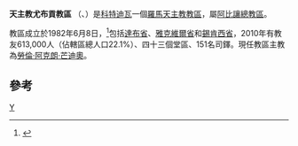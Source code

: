 {{Infobox Roman Catholic diocese
|Roman Catholic Diocese of = 天主教尤布貢教區
|Latin name of diocese = Dioecesis Yopugonensis
|image =
|caption = 
|location = [[科特迪瓦|科特迪瓦]]
|territory = [[達布省|達布省]]、[[雅克維爾省|雅克維爾省]]和[[錫肯西省|錫肯西省]]
|population = 613,000
|rite = 拉丁禮
|patron = 
|province =阿比讓
|established = 1982年
|cathedral = [[聖安德肋主教座堂_(尤布貢)|聖安德肋主教座堂]]
|co-cathedral =
|leadership = 主教
|website =http://www.dioceseyopougon.org/
|教宗 =
|metropolitan = 
|ordinary = 勞倫‧阿克朗‧芒迪奧
|coadjutor bishop =
|auxiliary =
}}

'''天主教尤布貢教區''' （{{lang-la|Dioecesis Yopugonensis}}、{{lang-fr|Diocèse de Yopougon}}）是[[科特迪瓦|科特迪瓦]]一個[[羅馬天主教|羅馬天主教]][[教區|教區]]，屬[[天主教阿比讓總教區|阿比讓總教區]]。

教區成立於1982年6月8日，<ref>{{Cite web |url=http://www.vatican.va/holy_father/john_paul_ii/apost_constitutions/documents/hf_jp-ii_apc_19820608_yopugonen_lt.html |title=成立教區的宗座憲令 |access-date=2013-05-30 |archive-date=2014-05-16 |archive-url=https://web.archive.org/web/20140516233812/http://www.vatican.va/holy_father/john_paul_ii/apost_constitutions/documents/hf_jp-ii_apc_19820608_yopugonen_lt.html |dead-url=no }}</ref>包括[[達布省|達布省]]、[[雅克維爾省|雅克維爾省]]和[[錫肯西省|錫肯西省]]，2010年有教友613,000人（佔轄區總人口22.1%）、四十三個堂區、151名司鐸。現任教區主教為[[勞倫‧阿克朗‧芒迪奧|勞倫‧阿克朗‧芒迪奧]]。

==參考==
{{reflist}}

{{科特迪瓦天主教教區}}
[[Category:科特迪瓦天主教教區|Y]]
